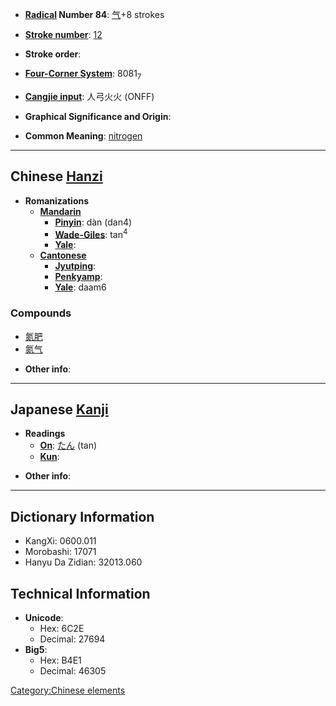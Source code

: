 * '''[[Wiktionary:Chinese radical index| Radical]] Number 84''': [[Wiktionary:Chinese radical index 气|气]]+8 strokes

* '''[[Wiktionary:Chinese total strokes index|Stroke number]]''': [[Wiktionary:Chinese total strokes index 12|12]]

* '''Stroke order''': 

* '''[[Wiktionary:Chinese four corner index|Four-Corner System]]''': 8081<sub>7</sub>

* '''[[Wiktionary:Chinese Cangjie index|Cangjie input]]''': 人弓火火 (ONFF)

* '''Graphical Significance and Origin''': 

* '''Common Meaning''': [[nitrogen]]

----

== Chinese [[Hanzi]] ==

* '''Romanizations'''
** '''[[Mandarin]]'''
*** '''[[Pinyin]]''': dàn (dan4)
*** '''[[Wade-Giles]]''': tan<sup>4</sup>
*** '''[[Yale]]''': 
** '''[[Cantonese]]'''
*** '''[[Jyutping]]''':
*** '''[[Penkyamp]]''': 
*** '''[[Yale]]''': daam6

===Compounds===
*[[氮肥]]
*[[氮气]]

* '''Other info''': 

[[Category:Chinese elements]]

----

== Japanese [[Kanji]] ==

* '''Readings'''
** '''[[On]]''': [[たん]] (tan)
** '''[[Kun]]''': 

* '''Other info''':  

----

== Dictionary Information ==

* KangXi: 0600.011
* Morobashi: 17071
* Hanyu Da Zidian: 32013.060

== Technical Information ==

* '''Unicode''':
** Hex: 6C2E
** Decimal: 27694
* '''Big5''':
** Hex: B4E1
** Decimal: 46305